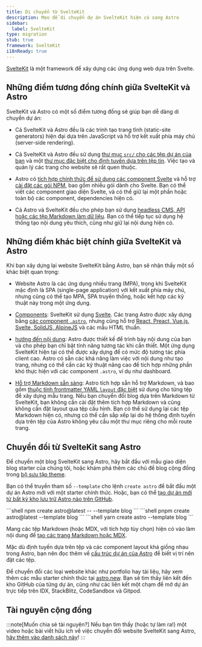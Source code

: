 ```yaml
---
title: Di chuyển từ SvelteKit
description: Mẹo để di chuyển dự án SvelteKit hiện có sang Astro
sidebar:
  label: SvelteKit
type: migration
stub: true
framework: SvelteKit
i18nReady: true
---
```



[SvelteKit](https://kit.svelte.dev) là một framework để xây dựng các ứng dụng web dựa trên Svelte.

## Những điểm tương đồng chính giữa SvelteKit và Astro

SvelteKit và Astro có một số điểm tương đồng sẽ giúp bạn dễ dàng di chuyển dự án:

- Cả SvelteKit và Astro đều là các trình tạo trang tĩnh (static-site generators) hiện đại dựa trên JavaScript và hỗ trợ kết xuất phía máy chủ (server-side rendering).

- Cả SvelteKit và Astro đều sử dụng [thư mục `src/` cho các tệp dự án của bạn](/vi/basics/project-structure/#src) và một [thư mục đặc biệt cho định tuyến dựa trên tệp tin](/vi/basics/astro-pages/). Việc tạo và quản lý các trang cho website sẽ rất quen thuộc.

- Astro có [tích hợp chính thức để sử dụng các component Svelte](/vi/guides/integrations-guide/svelte/) và hỗ trợ [cài đặt các gói NPM](/vi/guides/imports/#npm-packages), bao gồm nhiều gói dành cho Svelte. Bạn có thể viết các component giao diện Svelte, và có thể giữ lại một phần hoặc toàn bộ các component, dependencies hiện có.

- Cả Astro và SvelteKit đều cho phép bạn sử dụng [headless CMS, API hoặc các tệp Markdown làm dữ liệu](/vi/guides/data-fetching/). Bạn có thể tiếp tục sử dụng hệ thống tạo nội dung yêu thích, cũng như giữ lại nội dung hiện có.

## Những điểm khác biệt chính giữa SvelteKit và Astro

Khi bạn xây dựng lại website SvelteKit bằng Astro, bạn sẽ nhận thấy một số khác biệt quan trọng:

- Website Astro là các ứng dụng nhiều trang (MPA), trong khi SvelteKit mặc định là SPA (single-page application) với kết xuất phía máy chủ, nhưng cũng có thể tạo MPA, SPA truyền thống, hoặc kết hợp các kỹ thuật này trong một ứng dụng.

- [Components](/vi/basics/astro-components/): SvelteKit sử dụng [Svelte](https://svelte.dev). Các trang Astro được xây dựng bằng [các component `.astro`](/vi/basics/astro-components/), nhưng cũng hỗ trợ [React, Preact, Vue.js, Svelte, SolidJS, AlpineJS](/vi/guides/framework-components/) và các mẫu HTML thuần.

- [hướng đến nội dung](/vi/concepts/why-astro/#content-driven): Astro được thiết kế để trình bày nội dung của bạn và cho phép bạn chỉ bật tính năng tương tác khi cần thiết. Một ứng dụng SvelteKit hiện tại có thể được xây dựng để có mức độ tương tác phía client cao. Astro có sẵn các khả năng làm việc với nội dung như tạo trang, nhưng có thể cần các kỹ thuật nâng cao để tích hợp những phần khó thực hiện với các component `.astro`, ví dụ như dashboard.

- [Hỗ trợ Markdown sẵn sàng](/vi/guides/markdown-content/): Astro tích hợp sẵn hỗ trợ Markdown, và bao gồm [thuộc tính frontmatter YAML `layout` đặc biệt](/vi/basics/layouts/#markdown-layouts) sử dụng cho từng tệp để xây dựng mẫu trang. Nếu bạn chuyển đổi blog dựa trên Markdown từ SvelteKit, bạn không cần cài đặt thêm tích hợp Markdown và cũng không cần đặt layout qua tệp cấu hình. Bạn có thể sử dụng lại các tệp Markdown hiện có, nhưng có thể cần sắp xếp lại do hệ thống định tuyến dựa trên tệp của Astro không yêu cầu một thư mục riêng cho mỗi route trang.


## Chuyển đổi từ SvelteKit sang Astro

Để chuyển một blog SvelteKit sang Astro, hãy bắt đầu với mẫu giao diện blog starter của chúng tôi, hoặc khám phá thêm các chủ đề blog cộng đồng trong [bộ sưu tập theme](https://astro.build/themes/).

Bạn có thể truyền tham số `--template` cho lệnh `create astro` để bắt đầu một dự án Astro mới với một starter chính thức. Hoặc, bạn có thể [tạo dự án mới từ bất kỳ kho lưu trữ Astro nào trên GitHub](/vi/install-and-setup/#install-from-the-cli-wizard).

  <PackageManagerTabs>
    <Fragment slot="npm">
    ```shell
    npm create astro@latest -- --template blog
    ```
    </Fragment>
    <Fragment slot="pnpm">
    ```shell
    pnpm create astro@latest --template blog
    ```
    </Fragment>
    <Fragment slot="yarn">
    ```shell
    yarn create astro --template blog
    ```
    </Fragment>
  </PackageManagerTabs>

Mang các tệp Markdown (hoặc MDX, với tích hợp tùy chọn) hiện có vào làm nội dung để [tạo các trang Markdown hoặc MDX](/vi/guides/markdown-content/).

Mặc dù định tuyến dựa trên tệp và các component layout khá giống nhau trong Astro, bạn nên đọc thêm về [cấu trúc dự án của Astro](/vi/basics/project-structure/) để biết vị trí nên đặt các tệp.

Để chuyển đổi các loại website khác như portfolio hay tài liệu, hãy xem thêm các mẫu starter chính thức tại [astro.new](https://astro.new). Bạn sẽ tìm thấy liên kết đến kho GitHub của từng dự án, cũng như các liên kết một chạm để mở dự án trực tiếp trên IDX, StackBlitz, CodeSandbox và Gitpod.

## Tài nguyên cộng đồng

<CardGrid>

  <LinkCard title="Viết lại blog của tôi từ SvelteKit sang Astro" href="https://kharann.com/blog/rewriting-my-blog/"/>

</CardGrid>

:::note[Muốn chia sẻ tài nguyên?]
Nếu bạn tìm thấy (hoặc tự làm ra!) một video hoặc bài viết hữu ích về việc chuyển đổi website SvelteKit sang Astro, [hãy thêm vào danh sách này](https://github.com/withastro/docs/edit/main/src/content/docs/vi/guides/migrate-to-astro/from-sveltekit.mdx)!
:::